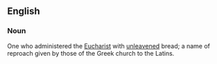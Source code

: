 ==English==
===Noun===
One who administered the [[Eucharist]] with [[unleavened]] bread; a name of reproach given by those of the Greek church to the Latins.